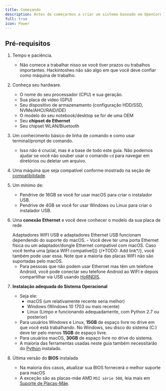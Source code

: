 ```yaml
---
title: Começando
description: Antes de começarmos a criar um sistema baseado em OpenCore, precisamos revisar algumas coisas.
full: true
icon: Power
---
```


## Pré-requisitos

1. Tempo e paciência.
   - Não comece a trabalhar nisso se você tiver prazos ou trabalhos importantes. Hackintoshes não são algo em que você deve confiar como máquina de trabalho.
2. Conheça seu hardware.
   - O nome do seu processador (CPU) e sua geração.
   - Sua placa de vídeo (GPU)
   - Seu dispositivo de armazenamento (configuração HDD/SSD, NVMe/AHCI/RAID/IDE)
   - O modelo do seu notebook/desktop se for de uma OEM
   - Seu **chipset de Ethernet**
   - Seu chipset WLAN/Bluetooth
3. Um conhecimento básico de linha de comando e como usar terminal/prompt de comando.
   - Isso não é crucial, mas é a base de todo este guia. Não podemos ajudar se você não souber usar o comando `cd` para navegar em diretórios ou deletar um arquivo.
4. Uma máquina que seja compatível conforme mostrado na seção de [compatibilidade](/guides/hardware-limitations).
5. Um mínimo de:
   - Pendrive de 16GB se você for usar macOS para criar o instalador USB.
   - Pendrive de 4GB se você for usar Windows ou Linux para criar o instalador USB.
6. Uma **conexão Ethernet** e você deve conhecer o modelo da sua placa de rede

   <Callout type="warn">
     Adaptadores WIFI USB e adaptadores Ethernet USB funcionam dependendo do
     suporte do macOS.
   </Callout>
   - Você deve ter uma porta Ethernet física ou um adaptador/dongle Ethernet compatível
   com macOS. Caso você tenha uma [placa WIFI compatível]() {/*TODO: Add link*/},
   você também pode usar essa.
   <Callout>
     Note que a maioria das placas WIFI não são suportadas pelo macOS.
   </Callout>

   - Para pessoas que não podem usar Ethernet mas têm um telefone
     Android, você pode conectar seu telefone Android ao WIFI e depois
     compartilhar via USB usando
     [HoRNDIS](https://joshuawise.com/horndis#available_versions).

7. **Instalação adequada do Sistema Operacional**
   - Seja ele:
     - macOS (um relativamente recente seria melhor)
     - Windows (Windows 10 1703 ou mais recente)
     - Linux (Limpo e funcionando adequadamente, com Python 2.7 ou posterior)
   - Para usuários Windows e Linux, **15GB** de espaço livre no drive em que você está trabalhando. No Windows, seu disco do sistema (C:) deve ter pelo menos **15GB** de espaço livre.
   - Para usuários macOS, **30GB** de espaço livre no drive do sistema.
   - A maioria das ferramentas usadas neste guia também necessitarão do [Python](https://www.python.org/downloads/) instalado.
8. Última versão do **BIOS** instalada
   - Na maioria dos casos, atualizar sua BIOS fornecerá o melhor suporte para macOS
   - A exceção são as placas-mãe AMD `MSI série 500`, leia mais em [Suporte de Placas-Mãe](/guides/hardware-limitations#motherboard-support).
